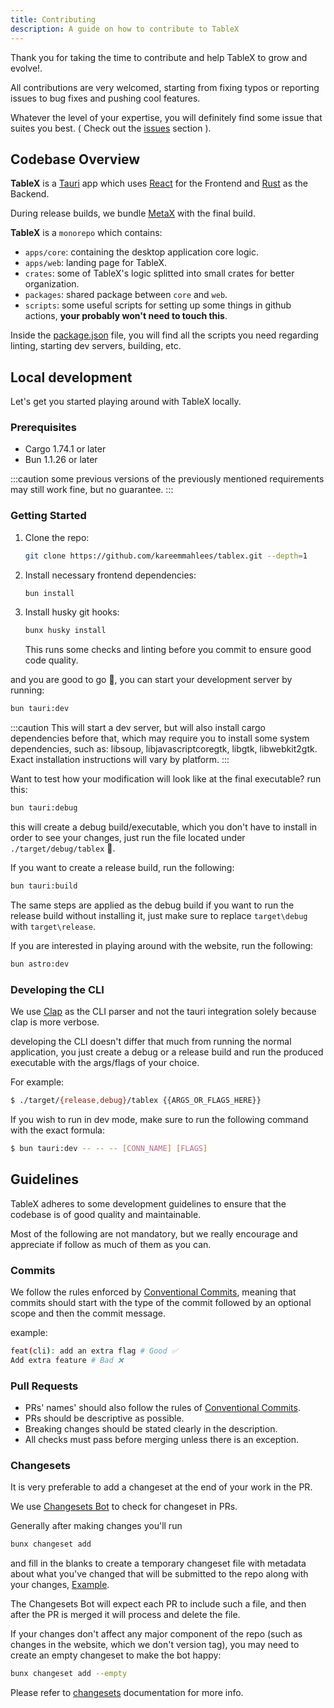 ---
title: Contributing
description: A guide on how to contribute to TableX
---


Thank you for taking the time to contribute and help TableX to grow and evolve!.

All contributions are very welcomed, starting from fixing typos or reporting issues to bug fixes and pushing cool features.

Whatever the level of your expertise, you will definitely find some issue that suites you best. ( Check out the [issues](https://github.com/kareemmahlees/tablex/issues) section ).

## Codebase Overview

**TableX** is a [Tauri](https://tauri.app/) app which uses [React](https://react.dev/) for the Frontend and [Rust](https://www.rust-lang.org/) as the Backend.

During release builds, we bundle [MetaX](https://github.com/kareemmahlees/meta-x) with the final build.

**TableX** is a `monorepo` which contains:

- `apps/core`: containing the desktop application core logic.
- `apps/web`: landing page for TableX.
- `crates`: some of TableX's logic splitted into small crates for better organization.
- `packages`: shared package between `core` and `web`.
- `scripts`: some useful scripts for setting up some things in github actions, **your probably won't need to touch this**.

Inside the [package.json](../package.json) file, you will find all the scripts you need regarding linting, starting dev servers, building, etc.

## Local development

Let's get you started playing around with TableX locally.

### Prerequisites

- Cargo 1.74.1 or later
- Bun 1.1.26 or later

:::caution
some previous versions of the previously mentioned requirements may still work fine, but no guarantee.
:::

### Getting Started

<Steps>

1. Clone the repo:
   ```sh frame="none"
   git clone https://github.com/kareemmahlees/tablex.git --depth=1
   ```
2. Install necessary frontend dependencies:
   ```sh frame="none"
   bun install
   ```
3. Install husky git hooks:
   ```sh frame="none"
   bunx husky install
   ```
   This runs some checks and linting before you commit to ensure good code quality.

</Steps>

and you are good to go 💫, you can start your development server by running:

```sh frame="none"
bun tauri:dev
```

:::caution
This will start a dev server, but will also install cargo dependencies before
that, which may require you to install some system dependencies, such as:
libsoup, libjavascriptcoregtk, libgtk, libwebkit2gtk. Exact installation
instructions will vary by platform.
:::

Want to test how your modification will look like at the final executable? run this:

```sh frame="none"
bun tauri:debug
```

this will create a debug build/executable, which you don't have to install in
order to see your changes, just run the file located under
`./target/debug/tablex` 🥳.

If you want to create a release build, run the following:

```sh frame="none"
bun tauri:build
```

The same steps are applied as the debug build if you want to run the release
build without installing it, just make sure to replace `target\debug` with
`target\release`.

If you are interested in playing around with the website, run the following:

```sh frame="none"
bun astro:dev
```

### Developing the CLI

We use [Clap](https://docs.rs/clap/latest/clap/) as the CLI parser and not the tauri integration solely because clap is more verbose.

developing the CLI doesn't differ that much from running the normal application, you just create a debug or a release build and run the produced executable with the args/flags of your choice.

For example:

```sh frame="none"
$ ./target/{release,debug}/tablex {{ARGS_OR_FLAGS_HERE}}
```

If you wish to run in dev mode, make sure to run the following command with the exact formula:

```sh frame="none"
$ bun tauri:dev -- -- -- [CONN_NAME] [FLAGS]
```

## Guidelines

TableX adheres to some development guidelines to ensure that the codebase is of good quality and maintainable.

Most of the following are not mandatory, but we really encourage and appreciate if follow as much of them as you can.

### Commits

We follow the rules enforced by [Conventional
Commits](https://www.conventionalcommits.org/en/v1.0.0/), meaning that commits
should start with the type of the commit followed by an optional scope and then
the commit message.

example:

```sh frame="none"
feat(cli): add an extra flag # Good ✅
Add extra feature # Bad ❌
```

### Pull Requests

- PRs' names' should also follow the rules of [Conventional
  Commits](https://www.conventionalcommits.org/en/v1.0.0/).
- PRs should be descriptive as possible.
- Breaking changes should be stated clearly in the description.
- All checks must pass before merging unless there is an exception.

### Changesets

It is very preferable to add a changeset at the end of your work in the PR.

We use [Changesets Bot](https://github.com/changesets/bot) to check for changeset in PRs.

Generally after making changes you'll run

```sh frame="none"
bunx changeset add
```

and fill in the blanks to create a temporary changeset file with metadata about
what you've changed that will be submitted to the repo along with your changes, [Example](https://github.com/kareemmahlees/tablex/commit/6806384).

The Changesets Bot will expect each PR to include such a file, and then after
the PR is merged it will process and delete the file.

If your changes don't affect any major component of the repo (such as changes in the website, which we don't version tag), you may need to create an empty
changeset to make the bot happy:

```sh frame="none"
bunx changeset add --empty
```

Please refer to [changesets](https://github.com/changesets/changesets) documentation for more info.
